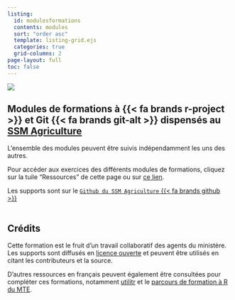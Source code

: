 ```yaml
---
listing:
  id: modulesformations
  contents: modules
  sort: "order asc"
  template: listing-grid.ejs
  categories: true
  grid-columns: 2
page-layout: full
toc: false
---
```


![](img/bandeau_agreste.jpg)

## Modules de formations à {{< fa brands r-project >}} et Git {{< fa brands git-alt >}} dispensés au [SSM Agriculture](https://agreste.agriculture.gouv.fr/agreste-web/)

L'ensemble des modules peuvent être suivis indépendamment les uns des autres.  

Pour accéder aux exercices des différents modules de formations, cliquez sur la tuile "Ressources" de cette page ou sur [ce lien](https://github.com/SSM-Agriculture/site-formations-R/wiki).  

Les supports sont sur le [`Github du SSM Agriculture` {{< fa brands github >}}](https://github.com/SSM-Agriculture)
<br>
<br>

::: {#modulesformations}
:::

## Crédits

Cette formation est le fruit d'un travail collaboratif des agents du ministère.  
Les supports sont diffusés en [licence ouverte](https://www.etalab.gouv.fr/wp-content/uploads/2017/04/ETALAB-Licence-Ouverte-v2.0.pdf) et peuvent être utilisés en citant les contributeurs et la source.  

D'autres ressources en français peuvent également être consultées pour compléter ces formations, notamment [utilitr](https://utilitr.org/) et le [parcours de formation à R du MTE](https://mtes-mct.github.io/parcours-r/).